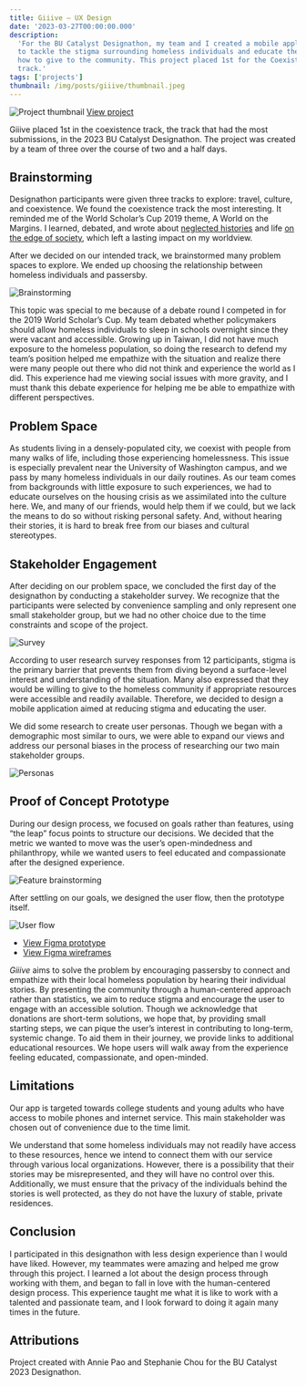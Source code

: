 ```yaml
---
title: Giiive — UX Design
date: '2023-03-27T00:00:00.000'
description:
  'For the BU Catalyst Designathon, my team and I created a mobile application
  to tackle the stigma surrounding homeless individuals and educate the user on
  how to give to the community. This project placed 1st for the Coexistence
  track.'
tags: ['projects']
thumbnail: /img/posts/giiive/thumbnail.jpeg
---
```


![Project thumbnail](/img/posts/giiive/thumbnail.jpeg)
[View project](https://devpost.com/software/giiive)

Giiive placed 1st in the coexistence track, the track that had the most
submissions, in the 2023 BU Catalyst Designathon. The project was created by a
team of three over the course of two and a half days.

## Brainstorming

Designathon participants were given three tracks to explore: travel, culture,
and coexistence. We found the coexistence track the most interesting. It
reminded me of the World Scholar’s Cup 2019 theme, A World on the Margins. I
learned, debated, and wrote about
[neglected histories](https://www.scholarscup.org/subjects/2019/history/) and
life
[on the edge of society](https://www.scholarscup.org/subjects/2019/social-studies/),
which left a lasting impact on my worldview.

After we decided on our intended track, we brainstormed many problem spaces to
explore. We ended up choosing the relationship between homeless individuals and
passersby.

![Brainstorming](/img/posts/giiive/1.jpeg)

This topic was special to me because of a debate round I competed in for the
2019 World Scholar’s Cup. My team debated whether policymakers should allow
homeless individuals to sleep in schools overnight since they were vacant and
accessible. Growing up in Taiwan, I did not have much exposure to the homeless
population, so doing the research to defend my team’s position helped me
empathize with the situation and realize there were many people out there who
did not think and experience the world as I did. This experience had me viewing
social issues with more gravity, and I must thank this debate experience for
helping me be able to empathize with different perspectives.

## Problem Space

As students living in a densely-populated city, we coexist with people from many
walks of life, including those experiencing homelessness. This issue is
especially prevalent near the University of Washington campus, and we pass by
many homeless individuals in our daily routines. As our team comes from
backgrounds with little exposure to such experiences, we had to educate
ourselves on the housing crisis as we assimilated into the culture here. We, and
many of our friends, would help them if we could, but we lack the means to do so
without risking personal safety. And, without hearing their stories, it is hard
to break free from our biases and cultural stereotypes.

## Stakeholder Engagement

After deciding on our problem space, we concluded the first day of the
designathon by conducting a stakeholder survey. We recognize that the
participants were selected by convenience sampling and only represent one small
stakeholder group, but we had no other choice due to the time constraints and
scope of the project.

![Survey](/img/posts/giiive/2.jpeg)

According to user research survey responses from 12 participants, stigma is the
primary barrier that prevents them from diving beyond a surface-level interest
and understanding of the situation. Many also expressed that they would be
willing to give to the homeless community if appropriate resources were
accessible and readily available. Therefore, we decided to design a mobile
application aimed at reducing stigma and educating the user.

We did some research to create user personas. Though we began with a demographic
most similar to ours, we were able to expand our views and address our personal
biases in the process of researching our two main stakeholder groups.

![Personas](/img/posts/giiive/3.jpeg)

## Proof of Concept Prototype

During our design process, we focused on goals rather than features, using “the
leap” focus points to structure our decisions. We decided that the metric we
wanted to move was the user’s open-mindedness and philanthropy, while we wanted
users to feel educated and compassionate after the designed experience.

![Feature brainstorming](/img/posts/giiive/4.jpeg)

After settling on our goals, we designed the user flow, then the prototype
itself.

![User flow](/img/posts/giiive/5.jpeg)

- [View Figma prototype](https://www.figma.com/proto/DgWWNKuQbQdncNsy4CyFWQ/Catalyst-2023?node-id=15-762&scaling=scale-down&page-id=15%3A711&starting-point-node-id=15%3A738)
- [View Figma wireframes](https://www.figma.com/file/DgWWNKuQbQdncNsy4CyFWQ/Catalyst-2023?type=design&node-id=15-711&mode=design&t=mTXDodOBHyyCZCvG-0)

_Giiive_ aims to solve the problem by encouraging passersby to connect and
empathize with their local homeless population by hearing their individual
stories. By presenting the community through a human-centered approach rather
than statistics, we aim to reduce stigma and encourage the user to engage with
an accessible solution. Though we acknowledge that donations are short-term
solutions, we hope that, by providing small starting steps, we can pique the
user’s interest in contributing to long-term, systemic change. To aid them in
their journey, we provide links to additional educational resources. We hope
users will walk away from the experience feeling educated, compassionate, and
open-minded.

## Limitations

Our app is targeted towards college students and young adults who have access to
mobile phones and internet service. This main stakeholder was chosen out of
convenience due to the time limit.

We understand that some homeless individuals may not readily have access to
these resources, hence we intend to connect them with our service through
various local organizations. However, there is a possibility that their stories
may be misrepresented, and they will have no control over this. Additionally, we
must ensure that the privacy of the individuals behind the stories is well
protected, as they do not have the luxury of stable, private residences.

## Conclusion

I participated in this designathon with less design experience than I would have
liked. However, my teammates were amazing and helped me grow through this
project. I learned a lot about the design process through working with them, and
began to fall in love with the human-centered design process. This experience
taught me what it is like to work with a talented and passionate team, and I
look forward to doing it again many times in the future.

## Attributions

Project created with Annie Pao and Stephanie Chou for the BU Catalyst 2023
Designathon.
